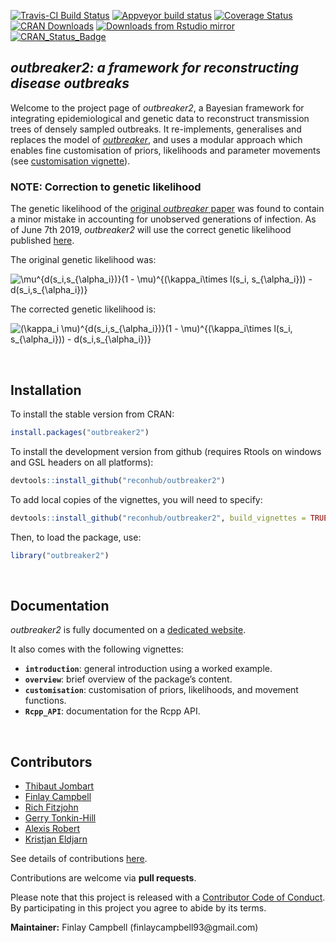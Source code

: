 
[![Travis-CI Build Status](https://travis-ci.org/reconhub/outbreaker2.svg?branch=master)](https://travis-ci.org/reconhub/outbreaker2)
[![Appveyor build status](https://ci.appveyor.com/api/projects/status/yj449x0yqhphvcrt/branch/master?svg=true)](https://ci.appveyor.com/project/thibautjombart/outbreaker2/branch/master)
[![Coverage Status](https://codecov.io/github/reconhub/outbreaker2/coverage.svg?branch=master)](https://codecov.io/github/reconhub/outbreaker2?branch=master)
[![CRAN Downloads](https://cranlogs.r-pkg.org/badges/outbreaker2)](https://cran.r-project.org/package=outbreaker2)
[![Downloads from Rstudio mirror](https://cranlogs.r-pkg.org/badges/grand-total/outbreaker2)](http://www.r-pkg.org/pkg/outbreaker2)
[![CRAN_Status_Badge](https://www.r-pkg.org/badges/version/outbreaker2)](https://cran.r-project.org/package=outbreaker2)

*outbreaker2: a framework for reconstructing disease outbreaks*
---------------------------------------------------------------

Welcome to the project page of *outbreaker2*, a Bayesian framework
 for integrating epidemiological and genetic data to reconstruct transmission
 trees of densely sampled outbreaks. It re-implements, generalises and replaces
 the model of [*outbreaker*](https://github.com/thibautjombart/outbreaker), and uses
 a modular approach which enables fine customisation of priors, likelihoods
 and parameter movements (see [customisation
 vignette](http://www.repidemicsconsortium.org/outbreaker2/articles/customisation.html)).

### NOTE: Correction to genetic likelihood

The genetic likelihood of the [original *outbreaker* paper](https://journals.plos.org/ploscompbiol/article?id=10.1371/journal.pcbi.1003457) was found to contain a minor mistake in accounting for unobserved generations of infection. As of June 7th 2019, *outbreaker2* will use the correct genetic likelihood published [here](https://journals.plos.org/ploscompbiol/article?id=10.1371/journal.pcbi.1006930).

The original genetic likelihood was:

<img src="https://latex.codecogs.com/svg.latex?\mu^{d(s_i,s_{\alpha_i})}(1&space;-&space;\mu)^{(\kappa_i\times&space;l(s_i,&space;s_{\alpha_i}))&space;-&space;d(s_i,s_{\alpha_i})}" title="\mu^{d(s_i,s_{\alpha_i})}(1 - \mu)^{(\kappa_i\times l(s_i, s_{\alpha_i})) - d(s_i,s_{\alpha_i})}" />

The corrected genetic likelihood is:

<img src="https://latex.codecogs.com/svg.latex?(\kappa_i&space;\mu)^{d(s_i,s_{\alpha_i})}(1&space;-&space;\kappa_i&space;\mu)^{l(s_i,&space;s_{\alpha_i})&space;-&space;d(s_i,s_{\alpha_i})}" title="(\kappa_i \mu)^{d(s_i,s_{\alpha_i})}(1 - \mu)^{(\kappa_i\times l(s_i, s_{\alpha_i})) - d(s_i,s_{\alpha_i})}" />

<br>

Installation
-------------

To install the stable version from CRAN:
```r
install.packages("outbreaker2")
```

To install the development version from github (requires Rtools on windows and
GSL headers on all platforms):

```r
devtools::install_github("reconhub/outbreaker2")
```

To add local copies of the vignettes, you will need to specify:
```r
devtools::install_github("reconhub/outbreaker2", build_vignettes = TRUE)
```

Then, to load the package, use:

```r
library("outbreaker2")
```



<br>

Documentation
-------------

*outbreaker2* is fully documented on a [dedicated
 website](http://www.repidemicsconsortium.org/outbreaker2/).

It also comes with the following vignettes:

- **`introduction`**: general introduction using a worked example.
- **`overview`**: brief overview of the package's content.
- **`customisation`**: customisation of priors, likelihoods, and movement functions.
- **`Rcpp_API`**: documentation for the Rcpp API.



<br>

Contributors
------------
- [Thibaut Jombart](https://github.com/thibautjombart)
- [Finlay Campbell](https://github.com/finlaycampbell)
- [Rich Fitzjohn](https://github.com/richfitz)
- [Gerry Tonkin-Hill](https://github.com/gtonkinhill)
- [Alexis Robert](https://github.com/alxsrobert)
- [Kristjan Eldjarn](https://github.com/kreldjarn)


See details of contributions
[here](https://github.com/reconhub/outbreaker2/graphs/contributors).

Contributions are welcome via **pull requests**.

Please note that this project is released with a [Contributor Code of
Conduct](https://github.com/reconhub/outbreaker2/blob/master/CONDUCT.md). By
participating in this project you agree to abide by its terms.

**Maintainer:** Finlay Campbell (finlaycampbell93@gmail.com)
